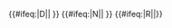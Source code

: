 {{#ifeq:{{{exclude}}}|D||{{NYCS time 2|D|icon=alltimes|text=all times|time={{{time|}}}}} {{NYCS br|time={{{time|}}}}}}} {{#ifeq:{{{exclude}}}|N||{{NYCS time 2|N|icon=alltimes|text=all times|time={{{time|}}}}} {{NYCS br|time={{{time|}}}}}}} {{#ifeq:{{{exclude}}}|R||{{NYCS time 2|R|icon=allexceptnights|text=all except late nights|time={{{time|}}}}}}}<noinclude>
[[Category:紐約地鐵模板|{{PAGENAME}}]]
</noinclude>